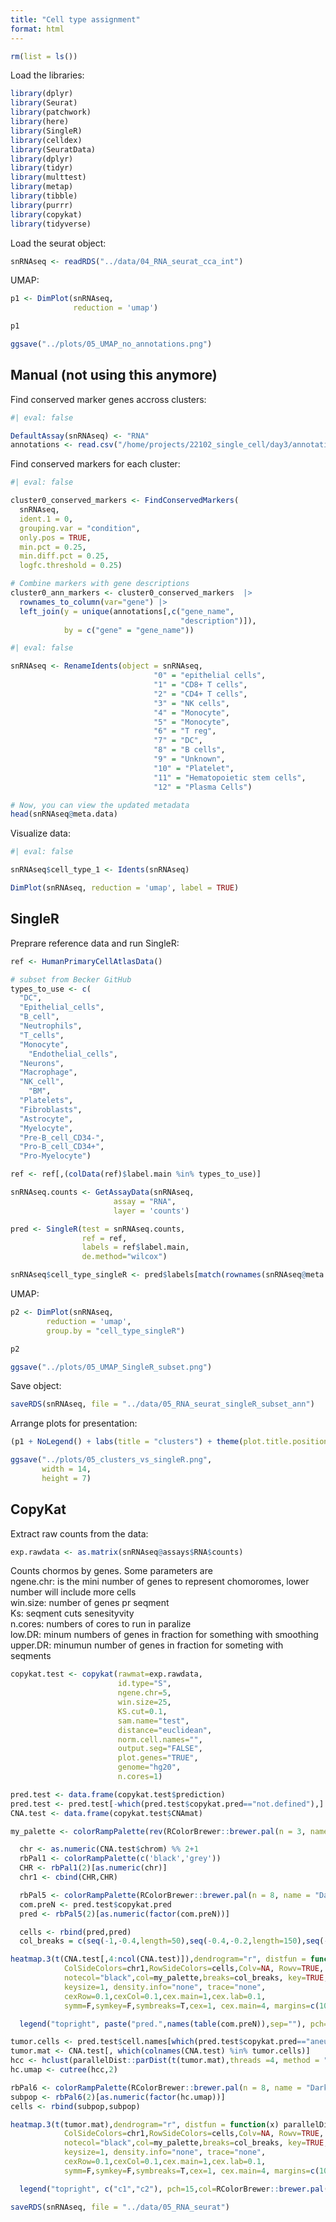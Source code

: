 ```yaml
---
title: "Cell type assignment"
format: html
---
```


```r
rm(list = ls())
```

Load the libraries:

```r
library(dplyr)
library(Seurat)
library(patchwork)
library(here)
library(SingleR)
library(celldex)
library(SeuratData)
library(dplyr)
library(tidyr)
library(multtest)
library(metap)
library(tibble)
library(purrr)
library(copykat)
library(tidyverse)
```

Load the seurat object:

```r
snRNAseq <- readRDS("../data/04_RNA_seurat_cca_int")
```

UMAP:

```r
p1 <- DimPlot(snRNAseq,
              reduction = 'umap')

p1

ggsave("../plots/05_UMAP_no_annotations.png")
```

## Manual (not using this anymore)

Find conserved marker genes accross clusters:

```r
#| eval: false

DefaultAssay(snRNAseq) <- "RNA"
annotations <- read.csv("/home/projects/22102_single_cell/day3/annotation.csv")
```

Find conserved markers for each cluster:

```r
#| eval: false

cluster0_conserved_markers <- FindConservedMarkers(
  snRNAseq,
  ident.1 = 0,
  grouping.var = "condition",
  only.pos = TRUE,
  min.pct = 0.25,  
  min.diff.pct = 0.25,
  logfc.threshold = 0.25)

# Combine markers with gene descriptions 
cluster0_ann_markers <- cluster0_conserved_markers  |>  
  rownames_to_column(var="gene") |> 
  left_join(y = unique(annotations[,c("gene_name",
                                      "description")]),
            by = c("gene" = "gene_name"))
```

```r
#| eval: false

snRNAseq <- RenameIdents(object = snRNAseq, 
                                "0" = "epithelial cells",
                                "1" = "CD8+ T cells",
                                "2" = "CD4+ T cells",
                                "3" = "NK cells",
                                "4" = "Monocyte",
                                "5" = "Monocyte",
                                "6" = "T reg",
                                "7" = "DC",
                                "8" = "B cells",
                                "9" = "Unknown",
                                "10" = "Platelet",
                                "11" = "Hematopoietic stem cells",
                                "12" = "Plasma Cells")

# Now, you can view the updated metadata
head(snRNAseq@meta.data)
```

Visualize data:

```r
#| eval: false

snRNAseq$cell_type_1 <- Idents(snRNAseq)

DimPlot(snRNAseq, reduction = 'umap', label = TRUE)
```

## SingleR 

Preprare reference data and run SingleR:

```r
ref <- HumanPrimaryCellAtlasData()

# subset from Becker GitHub
types_to_use <- c(
  "DC",
  "Epithelial_cells",
  "B_cell",
  "Neutrophils",
  "T_cells",
  "Monocyte",
	"Endothelial_cells",
  "Neurons",
  "Macrophage",
  "NK_cell",
	"BM",
  "Platelets",
  "Fibroblasts",
  "Astrocyte",
  "Myelocyte",
  "Pre-B_cell_CD34-",
  "Pro-B_cell_CD34+",
  "Pro-Myelocyte")

ref <- ref[,(colData(ref)$label.main %in% types_to_use)]

snRNAseq.counts <- GetAssayData(snRNAseq, 
                       assay = "RNA", 
                       layer = 'counts')

pred <- SingleR(test = snRNAseq.counts,
                ref = ref,
                labels = ref$label.main,
                de.method="wilcox")

snRNAseq$cell_type_singleR <- pred$labels[match(rownames(snRNAseq@meta.data), rownames(pred))]
```

UMAP:

```r
p2 <- DimPlot(snRNAseq, 
        reduction = 'umap',
        group.by = "cell_type_singleR")

p2

ggsave("../plots/05_UMAP_SingleR_subset.png")
```

Save object:

```r
saveRDS(snRNAseq, file = "../data/05_RNA_seurat_singleR_subset_ann")
```

Arrange plots for presentation:

```r
(p1 + NoLegend() + labs(title = "clusters") + theme(plot.title.position = "plot")) + (p2 + NoLegend() + labs(title = "singleR") + theme(axis.text.y = element_blank(), axis.title.y = element_blank(), plot.title.position = "plot"))

ggsave("../plots/05_clusters_vs_singleR.png", 
       width = 14, 
       height = 7)
```


## CopyKat

Extract raw counts from the data:

```r
exp.rawdata <- as.matrix(snRNAseq@assays$RNA$counts)
```

Counts chormos by genes. Some parameters are\
ngene.chr: is the mini number of genes to represent chomoromes, lower number will include more cells\
win.size: number of genes pr seqment\
Ks: seqment cuts senesityvity\
n.cores: numbers of cores to run in paralize\
low.DR: minum numbers of genes in fraction for something with smoothing\
upper.DR: minumun number of genes in fraction for someting with seqments

```r
copykat.test <- copykat(rawmat=exp.rawdata, 
                        id.type="S", 
                        ngene.chr=5, 
                        win.size=25, 
                        KS.cut=0.1, 
                        sam.name="test", 
                        distance="euclidean", 
                        norm.cell.names="",
                        output.seg="FALSE", 
                        plot.genes="TRUE", 
                        genome="hg20",
                        n.cores=1)
```

```r
pred.test <- data.frame(copykat.test$prediction)
pred.test <- pred.test[-which(pred.test$copykat.pred=="not.defined"),]  ##remove undefined cells
CNA.test <- data.frame(copykat.test$CNAmat)
```

```r
my_palette <- colorRampPalette(rev(RColorBrewer::brewer.pal(n = 3, name = "RdBu")))(n = 999)

  chr <- as.numeric(CNA.test$chrom) %% 2+1
  rbPal1 <- colorRampPalette(c('black','grey'))
  CHR <- rbPal1(2)[as.numeric(chr)]
  chr1 <- cbind(CHR,CHR)

  rbPal5 <- colorRampPalette(RColorBrewer::brewer.pal(n = 8, name = "Dark2")[2:1])
  com.preN <- pred.test$copykat.pred
  pred <- rbPal5(2)[as.numeric(factor(com.preN))]

  cells <- rbind(pred,pred)
  col_breaks = c(seq(-1,-0.4,length=50),seq(-0.4,-0.2,length=150),seq(-0.2,0.2,length=600),seq(0.2,0.4,length=150),seq(0.4, 1,length=50))

heatmap.3(t(CNA.test[,4:ncol(CNA.test)]),dendrogram="r", distfun = function(x) parallelDist::parDist(x,threads =4, method = "euclidean"), hclustfun = function(x) hclust(x, method="ward.D2"),
            ColSideColors=chr1,RowSideColors=cells,Colv=NA, Rowv=TRUE,
            notecol="black",col=my_palette,breaks=col_breaks, key=TRUE,
            keysize=1, density.info="none", trace="none",
            cexRow=0.1,cexCol=0.1,cex.main=1,cex.lab=0.1,
            symm=F,symkey=F,symbreaks=T,cex=1, cex.main=4, margins=c(10,10))

  legend("topright", paste("pred.",names(table(com.preN)),sep=""), pch=15,col=RColorBrewer::brewer.pal(n = 8, name = "Dark2")[2:1], cex=0.6, bty="n")
```

```r
tumor.cells <- pred.test$cell.names[which(pred.test$copykat.pred=="aneuploid")]
tumor.mat <- CNA.test[, which(colnames(CNA.test) %in% tumor.cells)]
hcc <- hclust(parallelDist::parDist(t(tumor.mat),threads =4, method = "euclidean"), method = "ward.D2")
hc.umap <- cutree(hcc,2)

rbPal6 <- colorRampPalette(RColorBrewer::brewer.pal(n = 8, name = "Dark2")[3:4])
subpop <- rbPal6(2)[as.numeric(factor(hc.umap))]
cells <- rbind(subpop,subpop)

heatmap.3(t(tumor.mat),dendrogram="r", distfun = function(x) parallelDist::parDist(x,threads =4, method = "euclidean"), hclustfun = function(x) hclust(x, method="ward.D2"),
            ColSideColors=chr1,RowSideColors=cells,Colv=NA, Rowv=TRUE,
            notecol="black",col=my_palette,breaks=col_breaks, key=TRUE,
            keysize=1, density.info="none", trace="none",
            cexRow=0.1,cexCol=0.1,cex.main=1,cex.lab=0.1,
            symm=F,symkey=F,symbreaks=T,cex=1, cex.main=4, margins=c(10,10))

  legend("topright", c("c1","c2"), pch=15,col=RColorBrewer::brewer.pal(n = 8, name = "Dark2")[3:4], cex=0.9, bty='n')

```

```r

saveRDS(snRNAseq, file = "../data/05_RNA_seurat")
```

#### 
